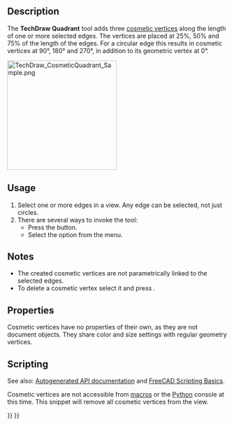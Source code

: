 <languages/>
<translate>

<!--T:16-->
{{Docnav
|[[TechDraw_Midpoints|Midpoints]]
|[[TechDraw_FaceCenterLine|FaceCenterLine]]
|[[TechDraw_Workbench|TechDraw]]
|IconL=TechDraw_Midpoints.svg
|IconR=TechDraw_FaceCenterLine.svg
|IconC=Workbench_TechDraw.svg
}}

<!--T:1-->
{{GuiCommand
|Name=TechDraw Quadrants
|MenuLocation=TechDraw → Add Vertices → Add Quadrant Vertices
|Workbenches=[[TechDraw_Workbench|TechDraw]]
|Version=0.19
|SeeAlso=[[TechDraw_CosmeticVertex|TechDraw CosmeticVertex]], [[TechDraw_Midpoints|TechDraw Midpoint]]
}}

==Description== <!--T:2-->

<!--T:8-->
The '''TechDraw Quadrant''' tool adds three [[TechDraw_CosmeticVertex|cosmetic vertices]] along the length of one or more selected edges. The vertices are placed at 25%, 50% and 75% of the length of the edges. For a circular edge this results in cosmetic vertices at 90°, 180° and 270°, in addition to its geometric vertex at 0°.

</translate>
[[Image:TechDraw_CosmeticQuadrant_Sample.png|250px]]
<translate>
<!--T:9-->
{{Caption|Cosmetic vertices at quadrant points of a circle}}

==Usage== <!--T:3-->

<!--T:10-->
# Select one or more edges in a view. Any edge can be selected, not just circles.
# There are several ways to invoke the tool:
#* Press the {{Button|[[Image:TechDraw_Quadrants.svg|16px]] [[TechDraw_Quadrants|Add Quadrant Vertices]]}} button.
#* Select the {{MenuCommand|TechDraw → Add Vertices → [[Image:TechDraw_Quadrants.svg|16px]] Add Quadrant Vertices}} option from the menu.

==Notes== <!--T:22-->

<!--T:23-->
* The created cosmetic vertices are not parametrically linked to the selected edges.
* To delete a cosmetic vertex select it and press {{KEY|Delete}}. {{Version|1.0}}

==Properties== <!--T:19-->

<!--T:20-->
Cosmetic vertices have no properties of their own, as they are not document objects. They share color and size settings with regular geometry vertices.

==Scripting== <!--T:6-->

<!--T:12-->
See also: [https://freecad.github.io/SourceDoc/ Autogenerated API documentation] and [[FreeCAD_Scripting_Basics|FreeCAD Scripting Basics]].

<!--T:13-->
Cosmetic vertices are not accessible from [[Macros|macros]] or the [[Python|Python]] console at this time.  This snippet will remove all cosmetic vertices from the view.

</translate>
{{Code|code=
v = App.ActiveDocument.View
v.clearCV()
App.ActiveDocument.recompute()
}}
<translate>


<!--T:17-->
{{Docnav
|[[TechDraw_Midpoints|Midpoints]]
|[[TechDraw_FaceCenterLine|FaceCenterLine]]
|[[TechDraw_Workbench|TechDraw]]
|IconL=TechDraw_Midpoints.svg
|IconR=TechDraw_FaceCenterLine.svg
|IconC=Workbench_TechDraw.svg
}}

</translate>
{{TechDraw Tools navi{{#translation:}}}}
{{Userdocnavi{{#translation:}}}}
{{clear}}